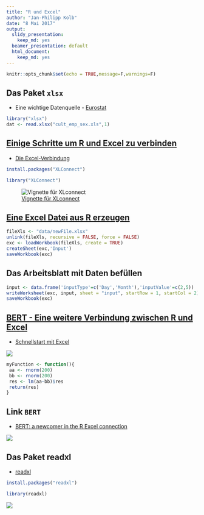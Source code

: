 ```yaml
---
title: "R und Excel"
author: "Jan-Philipp Kolb"
date: "8 Mai 2017"
output:
  slidy_presentation:
    keep_md: yes
  beamer_presentation: default
  html_document:
    keep_md: yes
---
```


```r
knitr::opts_chunk$set(echo = TRUE,message=F,warnings=F)
```

## Das Paket `xlsx`

- Eine wichtige Datenquelle - [Eurostat](http://appsso.eurostat.ec.europa.eu/nui/setupDownloads.do)

```r
library("xlsx")
dat <- read.xlsx("cult_emp_sex.xls",1)
```


## [Einige Schritte um R und Excel zu verbinden](http://www.milanor.net/blog/steps-connect-r-excel-xlconnect/)

- [Die Excel-Verbindung](https://www.r-bloggers.com/r-the-excel-connection/)

```r
install.packages("XLConnect")
```

```r
library("XLConnect")
```

![[Vignette für XLconnect](https://cran.r-project.org/web/packages/XLConnect/vignettes/XLConnect.pdf)](figure/XLconnect.PNG)

## [Eine Excel Datei aus R erzeugen](http://www.milanor.net/blog/steps-connect-r-excel-xlconnect/)

```r
fileXls <- "data/newFile.xlsx"
unlink(fileXls, recursive = FALSE, force = FALSE)
exc <- loadWorkbook(fileXls, create = TRUE)
createSheet(exc,'Input')
saveWorkbook(exc)
```

## Das Arbeitsblatt mit Daten befüllen

```r
input <- data.frame('inputType'=c('Day','Month'),'inputValue'=c(2,5))
writeWorksheet(exc, input, sheet = "input", startRow = 1, startCol = 2)
saveWorkbook(exc)
```

## [BERT - Eine weitere Verbindung zwischen R und Excel](https://www.r-bloggers.com/bert-a-newcomer-in-the-r-excel-connection/)

- [Schnellstart mit Excel](https://bert-toolkit.com/bert-quick-start)

![](figure/BERTaddins.PNG)


```r
myFunction <- function(){
 aa <- rnorm(200)
 bb <- rnorm(200)
 res <- lm(aa~bb)$res
 return(res)
}
```


## Link `BERT`

- [BERT: a newcomer in the R Excel connection](https://www.r-bloggers.com/bert-a-newcomer-in-the-r-excel-connection/)

![](figure/NewcomerBERT.PNG)

## Das Paket readxl

- [readxl](https://www.r-bloggers.com/get-data-out-of-excel-and-into-r-with-readxl/)

```r
install.packages("readxl")
```

```r
library(readxl)
```

![](figure/Rexcel.PNG)
